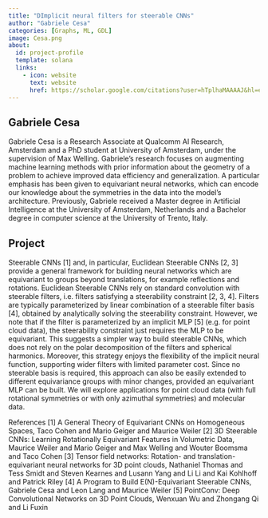 ```yaml
---
title: "DImplicit neural filters for steerable CNNs"
author: "Gabriele Cesa"
categories: [Graphs, ML, GDL]
image: Cesa.png
about:
  id: project-profile
  template: solana
  links:
    - icon: website
      text: website
      href: https://scholar.google.com/citations?user=hTplhaMAAAAJ&hl=en
---
```

## Gabriele Cesa
Gabriele Cesa is a Research Associate at Qualcomm AI Research, Amsterdam and a PhD student at University of Amsterdam, under the supervision of Max Welling. Gabriele's research focuses on augmenting machine learning methods with prior information about the geometry of a problem to achieve improved data efficiency and generalization. A particular emphasis has been given to equivariant neural networks, which can encode our knowledge about the symmetries in the data into the model's architecture. Previously, Gabriele received a Master degree in Artificial Intelligence at the University of Amsterdam, Netherlands and a Bachelor degree in computer science at the University of Trento, Italy.

## Project
Steerable CNNs [1] and, in particular, Euclidean Steerable CNNs [2, 3] provide a general framework for building neural networks which are equivariant to groups beyond translations, for example reflections and rotations. Euclidean Steerable CNNs rely on standard convolution with steerable filters, i.e. filters satisfying a steerability constraint [2, 3, 4]. Filters are typically parameterized by linear combination of a steerable filter basis [4], obtained by analytically solving the steerability constraint. However, we note that if the filter is parameterized by an implicit MLP [5] (e.g. for point cloud data), the steerability constraint just requires the MLP to be equivariant. This suggests a simpler way to build steerable CNNs, which does not rely on the polar decomposition of the filters and spherical harmonics. Moreover, this strategy enjoys the flexibility of the implicit neural function, supporting wider filters with limited parameter cost. Since no steerable basis is required, this approach can also be easily extended to different equivariance groups with minor changes, provided an equivariant MLP can be built. We will explore applications for point cloud data (with full rotational symmetries or with only azimuthal symmetries) and molecular data.

References
[1] A General Theory of Equivariant CNNs on Homogeneous Spaces, Taco Cohen and Mario Geiger and Maurice Weiler
[2] 3D Steerable CNNs: Learning Rotationally Equivariant Features in Volumetric Data, Maurice Weiler and Mario Geiger and Max Welling and Wouter Boomsma and Taco Cohen
[3] Tensor field networks: Rotation- and translation-equivariant neural networks for 3D point clouds, Nathaniel Thomas and Tess Smidt and Steven Kearnes and Lusann Yang and Li Li and Kai Kohlhoff and Patrick Riley
[4] A Program to Build E(N)-Equivariant Steerable CNNs, Gabriele Cesa and Leon Lang and Maurice Weiler
[5] PointConv: Deep Convolutional Networks on 3D Point Clouds, Wenxuan Wu and Zhongang Qi and Li Fuxin
